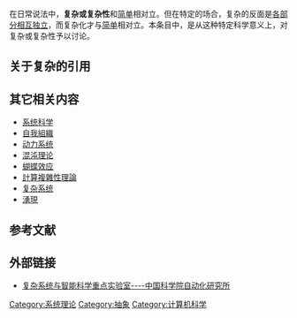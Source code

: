 {{multiple issues|
{{expand|time=2013-05-09T14:02:28+00:00}}
{{refimprove|time=2013-05-09T14:02:28+00:00}}
{{unreferenced|time=2013-05-09T14:02:28+00:00}}
}}
{{noteTA
|G1=物理學
|G2=Unit
}}
{{about|複雜的定義|香港女歌手[[炎明熹|炎明熹]]的國語單曲|複雜 (炎明熹單曲)}}
在日常说法中，'''复杂或复杂性'''和[[简单|简单]]相对立。但在特定的场合，复杂的反面是[[各部分相互独立|各部分相互独立]]，而复杂化才与[[简单|简单]]相对立。本条目中，是从这种特定科学意义上，对复杂或复杂性予以讨论。

== 关于复杂的引用 ==
{{空章節|time=2017-05-05T19:14:04+00:00}}

== 其它相关内容 ==
*[[系统科学|系统科学]]
*[[自我組織|自我組織]]
*[[动力系统|动力系统]]
*[[混沌理论|混沌理论]]
*[[蝴蝶效应|蝴蝶效应]]
*[[計算複雜性理論|計算複雜性理論]]
*[[复杂系统|复杂系统]]
*[[湧現|湧現]]

== 参考文献 ==
{{reflist}}

== 外部链接 ==
*[http://www.compsys.ia.ac.cn/ 复杂系统与智能科学重点实验室----中国科学院自动化研究所] {{Wayback|url=http://www.compsys.ia.ac.cn/ |date=20110228103448 }}

{{Authority control}}
[[Category:系统理论|Category:系统理论]]
[[Category:抽象|Category:抽象]]
[[Category:计算机科学|Category:计算机科学]]